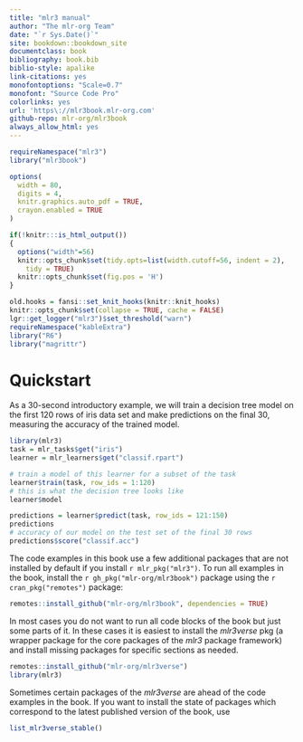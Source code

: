 ```yaml
---
title: "mlr3 manual"
author: "The mlr-org Team"
date: "`r Sys.Date()`"
site: bookdown::bookdown_site
documentclass: book
bibliography: book.bib
biblio-style: apalike
link-citations: yes
monofontoptions: "Scale=0.7"
monofont: "Source Code Pro"
colorlinks: yes
url: 'https\://mlr3book.mlr-org.com'
github-repo: mlr-org/mlr3book
always_allow_html: yes
---
```


```r
requireNamespace("mlr3")
library("mlr3book")

options(
  width = 80,
  digits = 4,
  knitr.graphics.auto_pdf = TRUE,
  crayon.enabled = TRUE
)

if(!knitr:::is_html_output())
{
  options("width"=56)
  knitr::opts_chunk$set(tidy.opts=list(width.cutoff=56, indent = 2),
    tidy = TRUE)
  knitr::opts_chunk$set(fig.pos = 'H')
}

old.hooks = fansi::set_knit_hooks(knitr::knit_hooks)
knitr::opts_chunk$set(collapse = TRUE, cache = FALSE)
lgr::get_logger("mlr3")$set_threshold("warn")
requireNamespace("kableExtra")
library("R6")
library("magrittr")
```

# Quickstart

As a 30-second introductory example, we will train a decision tree model on the first 120 rows of iris data set and make predictions on the final 30, measuring the accuracy of the trained model.

```r
library(mlr3)
task = mlr_tasks$get("iris")
learner = mlr_learners$get("classif.rpart")

# train a model of this learner for a subset of the task
learner$train(task, row_ids = 1:120)
# this is what the decision tree looks like
learner$model

predictions = learner$predict(task, row_ids = 121:150)
predictions
# accuracy of our model on the test set of the final 30 rows
predictions$score("classif.acc")
```

The code examples in this book use a few additional packages that are not installed by default if you install `r mlr_pkg("mlr3")`.
To run all examples in the book, install the `r gh_pkg("mlr-org/mlr3book")` package using the `r cran_pkg("remotes")` package:

```r
remotes::install_github("mlr-org/mlr3book", dependencies = TRUE)
```

In most cases you do not want to run all code blocks of the book but just some parts of it.
In these cases it is easiest to install the _mlr3verse_ pkg (a wrapper package for the core packages of the _mlr3_ package framework) and install missing packages for specific sections as needed.

```r
remotes::install_github("mlr-org/mlr3verse")
library(mlr3)
```

Sometimes certain packages of the _mlr3verse_ are ahead of the code examples in the book.
If you want to install the state of packages which correspond to the latest published version of the book, use 

```r
list_mlr3verse_stable()
```
